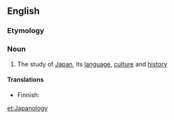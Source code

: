 ==English==

===Etymology===
{{suffix|Japan|ology}}

===Noun===
{{wikipedia}}
{{en-noun|-}}

# The study of [[Japan]], its [[language]], [[culture]] and [[history]]

====Translations====
{{trans-top|the study of Japan}}
* Finnish: {{t|fi|japanologia}}
{{trans-mid}}
{{trans-bottom}}

[[et:Japanology]]